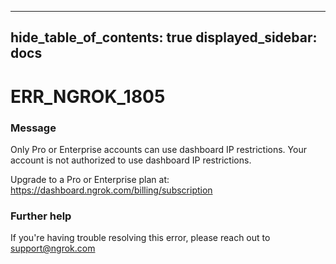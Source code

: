 

---
hide_table_of_contents: true
displayed_sidebar: docs
---


# ERR_NGROK_1805

### Message
Only Pro or Enterprise accounts can use dashboard IP restrictions.
Your account is not authorized to use dashboard IP restrictions.  

Upgrade to a Pro or Enterprise plan at: https://dashboard.ngrok.com/billing/subscription

<ErrorDetails error="err_ngrok_1805" />



### Further help
If you're having trouble resolving this error, please reach out to [support@ngrok.com](mailto:support@ngrok.com?subject=Help%20with%20ERR_NGROK_1805)

